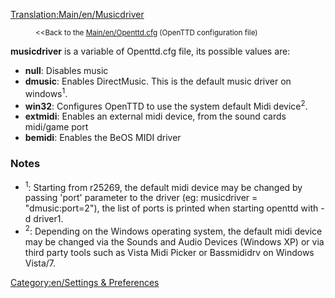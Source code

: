[[Translation:Main/en/Musicdriver]]
:<small><<Back to the [[Main/en/Openttd.cfg]] (OpenTTD configuration file)</small>

'''musicdriver''' is a variable of Openttd.cfg file, its possible values are:

* '''null''': Disables music
* '''dmusic''': Enables DirectMusic. This is the default music driver on windows<sup>1</sup>.
* '''win32''': Configures OpenTTD to use the system default Midi device<sup>2</sup>. 
* '''extmidi''': Enables an external midi device, from the sound cards midi/game port
* '''bemidi''': Enables the BeOS MIDI driver


=== Notes ===
*<sup>1</sup>: Starting from r25269, the default midi device may be changed by passing 'port' parameter to the driver (eg: musicdriver = "dmusic:port=2"), the list of ports is printed when starting openttd with -d driver1.
*<sup>2</sup>: Depending on the Windows operating system, the default midi device may be changed via the Sounds and Audio Devices (Windows XP) or via third party tools such as Vista Midi Picker or Bassmididrv on Windows Vista/7.

[[Category:en/Settings & Preferences]]